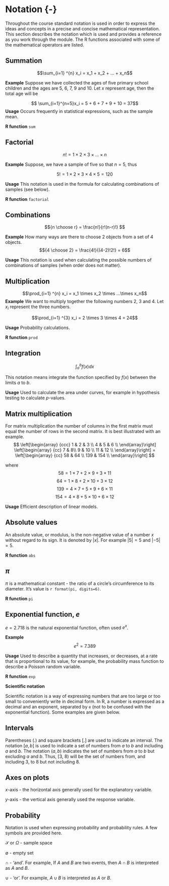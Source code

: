<!-- Changed 25/08/20 LB -->

# Notation {-} {#notation}

Throughout the course standard notation is used in order to express the ideas and concepts in a precise and concise mathematical representation. This section describes the notation which is used and provides a reference as you work through the module. The R functions associated with some of the mathematical operators are listed. 

## Summation 

$$\sum_{i=1} ^{n} x_i = x_1 + x_2 + ... + x_n$$

__Example__ Suppose we have collected the ages of five primary school children and the ages are 5, 6, 7, 9 and 10. Let $x$ represent age, then the total age will be 

$$ \sum_{i=1}^{n=5}x_i = 5 + 6 + 7 + 9 + 10 = 37$$
__Usage__ Occurs frequently in statistical expressions, such as the sample mean. 

__R function__ `sum`

## Factorial

$$n! = 1 \times 2 \times 3 \times ... \times n$$ 

__Example__ Suppose, we have a sample of five so that $n = 5$, thus 

$$5! = 1 \times 2 \times 3 \times 4 \times 5 = 120 $$

__Usage__ This notation is used in the formula for calculating combinations of samples (see below).

__R function__ `factorial`

## Combinations

$${n \choose r} = \frac{n!}{r!(n-r)!} $$

__Example__ How many ways are there to choose 2 objects from a set of 4 objects. 
$${4 \choose 2} = \frac{4!}{(4-2)!2!} = 6$$

__Usage__ This notation is used when calculating the possible numbers of combinations of samples (when order does not matter).

## Multiplication

$$\prod_{i=1} ^{n} x_i = x_1 \times x_2 \times ...\times x_n$$
__Example__ We want to multiply together the following numbers 2, 3 and 4. Let $x_i$ represent the three numbers.  

$$\prod_{i=1} ^{3} x_i = 2 \times 3 \times 4 = 24$$

__Usage__ Probability calculations. 

__R function__ `prod`

## Integration

$$\int_a^b f(x) dx $$

This notation means integrate the function specified by $f(x)$ between the limits $a$ to $b$. 

__Usage__ Used to calculate the area under curves, for example in hypothesis testing to calculate $p$-values. 

## Matrix multiplication

For matrix multiplication the number of columns in the first matrix must equal the number of rows in the second matrix. It is best illustrated with an example.  
$$
\left[\begin{array}
{ccc}
1 & 2 & 3 \\
4 & 5 & 6 \\
\end{array}\right] 
\left[\begin{array}
{cc}
7 & 8\\
9 & 10 \\
11 & 12 \\
\end{array}\right] 
= 
\left[\begin{array}
{cc}
58 & 64 \\
139 & 154 \\
\end{array}\right] 
$$

where 
$$ 58 = 1 \times 7 + 2 \times 9 + 3 \times 11$$
$$ 64 = 1 \times 8 + 2 \times 10 + 3 \times 12$$
$$ 139 = 4 \times 7 + 5 \times 9 + 6 \times 11$$
$$ 154 = 4 \times 8 + 5 \times 10 + 6 \times 12$$

__Usage__ Efficient description of linear models. 

## Absolute values

An absolute value, or modulus, is the non-negative value of a number $x$ without regard to its sign. It is denoted by $|x|$. For example $|5| = 5$ and $|-5| = 5$.

__R function__ `abs`

## $\pi$

$\pi$ is a mathematical constant - the ratio of a circle's circumference to its diameter. It's value is `r format(pi, digits=6)`.

__R function__ `pi`

## Exponential function, $e$

$e = 2.718$ is the natural exponential function, often used $e^x$. 

__Example__ $$e^2 = 7.389$$

__Usage__ Used to describe a quantity that increases, or decreases, at a rate that is proportional to its value, for example, the probability mass function to describe a Poisson random variable. 

__R function__ `exp`

__Scientific notation__

Scientific notation is a way of expressing numbers that are too large or too small to conveniently write in decimal form. In R, a number is expressed as a decimal and an exponent, separated by `e` (not to be confused with the exponential function). Some examples are given below. 

\begin{center}
\begin{tabular}{l|l|l}
Decimal & Scientific notation & R notation\\
\hline
1234.0 & $1.234 \times 10^3$ & 1.234e3\\
0.01234 & $1.234 \times 10^{-2}$ & \textrm{1.234e-2}\\
\end{tabular}
\end{center}

## Intervals

Parentheses $(.)$ and square brackets $[.]$ are used to indicate an interval. The notation $[a, b]$ is used to indicate a set of numbers from $a$ to $b$ and including $a$ and $b$. The notation $(a, b)$ indicates the set of numbers from $a$ to $b$ but excluding $a$ and $b$. Thus, [3, 8) will be the set of numbers from, and including 3, to 8 but not including 8. 

## Axes on plots

$x$-axis - the horizontal axis generally used for the explanatory variable.

$y$-axis - the vertical axis generally used the response variable.

## Probability

Notation is used when expressing probability and probability rules. A few symbols are provided here. 

$\mathcal{S}$ or $\Omega$ - sample space

$\emptyset$ - empty set

$\cap$ - 'and'. For example, If $A$ and $B$ are two events, then $A \cap B$ is interpreted as $A$ and $B$.

$\cup$ - 'or'. For example, $A \cup B$ is interpreted as $A$ or $B$.

